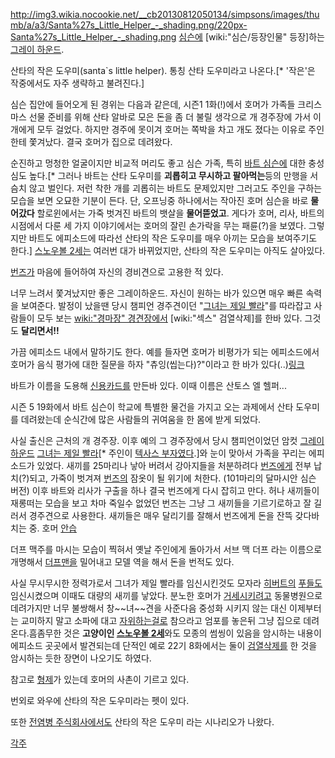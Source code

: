 http://img3.wikia.nocookie.net/__cb20130812050134/simpsons/images/thumb/a/a3/Santa%27s_Little_Helper_-_shading.png/220px-Santa%27s_Little_Helper_-_shading.png
[[심슨]]에 [wiki:"심슨/등장인물" 등장]하는  [[그레이 하운드]].

산타의 작은 도우미(santa`s little helper). 통칭 산타 도우미라고 나온다.[* '작은'은 작중에서도 자주 생략하고 불려진다.]

심슨 집안에 들어오게 된 경위는 다음과 같은데, 시즌1 1화(!)에서 호머가 가족들 크리스마스 선물 준비를 위해 산타 알바로 모은 돈을 좀 더 불릴 생각으로 개 경주장에 가서 이 개에게 모두 걸었다. 하지만 경주에 못이겨 호머는 쪽박을 차고 개도 졌다는 이유로 주인한테 쫓겨났다. 결국 호머가 집으로 데려왔다. 

순진하고 멍청한 얼굴이지만 비교적 머리도 좋고 심슨 가족, 특히 [[바트 심슨]]에 대한 충성심도 높다.[* 그러나 바트는 산타 도우미를 '''괴롭히고 무시하고 팔아먹는'''등의 만행을 서슴치 않고 벌인다. 저런 착한 개를 괴롭히는 바트도 문제있지만 그러고도 주인을 구하는 모습을 보면 오묘한 기분이 든다. 단, 오프닝중 하나에서는 작아진 호머 심슨을 바로 '''물어갔다''' 할로윈에서는 가죽 벗겨진 바트의 뱃살을 '''물어뜯었고'''. 게다가 호머, 리사, 바트의 시점에서 다룬 세 가지 이야기에서는 호머의 잘린 손가락을 무는 패륜(?)을 보였다.  그렇지만 바트도 에피소드에 따라선 산타의 작은 도우미를 매우 아끼는 모습을 보여주기도 한다.] [[스노우볼 2세]]는 여러번 대가 바뀌었지만, 산타의 작은 도우미는 아직도 살아있다.

[[번즈]]가 마음에 들어하여 자신의 경비견으로 고용한 적 있다.

너무 느려서 쫓겨났지만 좋은 그레이하운드. 자신이 원하는 바가 있으면 매우 빠른 속력을 보여준다. 발정이 났을땐 당시 챔피언 경주견이던 "[[그녀는 제일 빨라]]"를 따라잡고 사람들이 모두 보는 [[wiki:"경마장" 경견장]]에서 [wiki:"섹스" 검열삭제]를 한바 있다. 그것도 '''달리면서!!'''

가끔 에피소드 내에서 말하기도 한다. 예를 들자면 호머가 비평가가 되는 에피소드에서 호머가 음식 평가에 대한 질문을 하자 "츄잉(씹는다)?"이라고 한 바가 있다(..)[http://youtu.be/e_XcJavp34A 링크]

바트가 이름을 도용해 [[신용카드]]를 만든바 있다. 이때 이름은 산토스 엘 헬퍼...

시즌 5 19화에서 바트 심슨이 학교에 특별한 물건을 가지고 오는 과제에서 산타 도우미를 데려왔는데 순식간에 많은 사람들의 귀여움을 한 몸에 받게 되었다.

사실 출신은 근처의 개 경주장. 이후 예의 그 경주장에서 당시 챔피언이었던 암컷 [[그레이 하운드]] [[그녀는 제일 빨라]][* 주인이 [[텍사스 부자]]였다.]와 눈이 맞아서 가족을 꾸리는 에피소드가 있었다. 새끼를 25마리나 낳아 버려서 강아지들을 처분하려다 [[번즈]]에게 전부 납치(?)되고, 가죽이 벗겨져 [[번즈]]의 잠옷이 될 위기에 처한다. (101마리의 달마시안 심슨 버전) 이후 바트와 리사가 구출을 하나 결국 번즈에게 다시 잡히고 만다. 허나 새끼들이 재롱떠는 모습을 보고 차마 죽일수 없었던 번즈는 그냥 그 새끼들을 기르기로하고 잘 길러서 경주견으로 사용한다. 새끼들은 매우 달리기를 잘해서 번즈에게 돈을 잔뜩 갖다바치는 중. 호머 [[안습]]

더프 맥주를 마시는 모습이 찍혀서 옛날 주인에게 돌아가서 서브 맥 더프 라는 이름으로 개명해서 [[더프맨]]을 밀어내고 모델 역을 해서 돈을 번적도 있다.

사실 무시무시한 정력가로서 그녀가 제일 빨라를 임신시킨것도 모자라 [[히버트]]의 [[푸들]]도 임신시켰으며 이때도 대량의 새끼를 낳았다. 분노한 호머가 [[거세]]시키려고 동물병원으로 데려가지만 너무 불쌍해서 창~~녀~~견을 사준다음 중성화 시키지 않는 대신 이제부터는 교미하지 말고 소파에 대고 [[자위]]하는걸로 참으라고 엄포를 놓은뒤 그냥 집으로 데려온다.흠좀무한 것은 '''고양이인 [[스노우볼 2세]]'''와도 모종의 썸씽이 있음을 암시하는 내용이 에피소드 곳곳에서 발견되는데 단적인 예로 22기 8화에서는 둘이 [[검열삭제]]를 한 것을 암시하는 듯한 장면이 나오기도 하였다.

참고로 [http://img1.wikia.nocookie.net/__cb20130406180319/simpsons/images/thumb/6/6b/Santa%27s_Little_Helper_with_his_brother.jpg/250px-Santa%27s_Little_Helper_with_his_brother.jpg 형제]가 있는데 호머의 사촌이 기르고 있다.




번외로 와우에 산타의 작은 도우미라는 펫이 있다.

또한 [[전염병 주식회사]]에서도 산타의 작은 도우미 라는 시나리오가 나왔다.

[[각주]]
